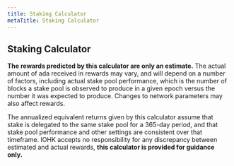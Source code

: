 ```yaml
---
title: Staking Calculator
metaTitle: Staking Calculator
---
```



## Staking Calculator

**The rewards predicted by this calculator are only an estimate.** The actual
amount of ada received in rewards may vary, and will depend on a number of
factors, including actual stake pool performance, which is the number of blocks
a stake pool is observed to produce in a given epoch versus the number it was
expected to produce. Changes to network parameters may also affect rewards.

The annualized equivalent returns given by this calculator assume that stake is
delegated to the same stake pool for a 365-day period, and that stake pool
performance and other settings are consistent over that timeframe. IOHK accepts
no responsibility for any discrepancy between estimated and actual rewards,
**this calculator is provided for guidance only.**

<StakingCalculator />
